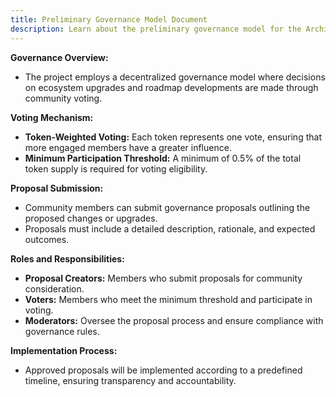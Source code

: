 ```yaml
---
title: Preliminary Governance Model Document
description: Learn about the preliminary governance model for the Architect (ARCH) token ecosystem.
---
```


**Governance Overview:**

- The project employs a decentralized governance model where decisions on ecosystem upgrades and roadmap developments are made through community voting.

**Voting Mechanism:**

- **Token-Weighted Voting:** Each token represents one vote, ensuring that more engaged members have a greater influence.
- **Minimum Participation Threshold:** A minimum of 0.5% of the total token supply is required for voting eligibility.

**Proposal Submission:**

- Community members can submit governance proposals outlining the proposed changes or upgrades.
- Proposals must include a detailed description, rationale, and expected outcomes.

**Roles and Responsibilities:**

- **Proposal Creators:** Members who submit proposals for community consideration.
- **Voters:** Members who meet the minimum threshold and participate in voting.
- **Moderators:** Oversee the proposal process and ensure compliance with governance rules.

**Implementation Process:**

- Approved proposals will be implemented according to a predefined timeline, ensuring transparency and accountability.
